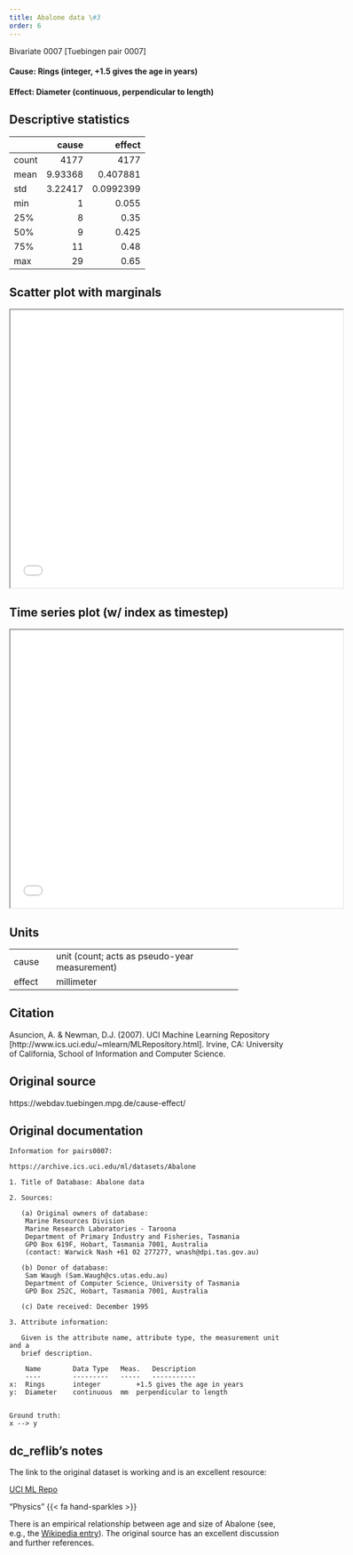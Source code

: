 ```yaml
---
title: Abalone data \#3
order: 6
---
```


Bivariate 0007  [Tuebingen pair 0007]

#### **Cause**: Rings (integer, +1.5 gives the age in years)
#### **Effect**: Diameter (continuous, perpendicular to length)

## Descriptive statistics
|       |      cause |       effect |
|:------|-----------:|-------------:|
| count | 4177       | 4177         |
| mean  |    9.93368 |    0.407881  |
| std   |    3.22417 |    0.0992399 |
| min   |    1       |    0.055     |
| 25%   |    8       |    0.35      |
| 50%   |    9       |    0.425     |
| 75%   |   11       |    0.48      |
| max   |   29       |    0.65      |

## Scatter plot with marginals

```{=html}
<iframe width=600 height=500 src="plots/scatter_0007.html"></iframe>
```

## Time series plot (w/ index as timestep)

```{=html}
<iframe width=600 height=500 src="plots/series_0007.html"></iframe>
```

## Units
+----------+-----------------------------------------------+
| cause    | unit (count; acts as pseudo-year measurement) |
+----------+-----------------------------------------------+
| effect   | millimeter                                    |
+----------+-----------------------------------------------+


## Citation
Asuncion, A. & Newman, D.J. (2007).
UCI Machine Learning Repository [http://www.ics.uci.edu/~mlearn/MLRepository.html].
Irvine, CA: University of California, School of Information and Computer Science.

## Original source
https://webdav.tuebingen.mpg.de/cause-effect/

## Original documentation
```
Information for pairs0007:

https://archive.ics.uci.edu/ml/datasets/Abalone

1. Title of Database: Abalone data

2. Sources:

   (a) Original owners of database:
	Marine Resources Division
	Marine Research Laboratories - Taroona
	Department of Primary Industry and Fisheries, Tasmania
	GPO Box 619F, Hobart, Tasmania 7001, Australia
	(contact: Warwick Nash +61 02 277277, wnash@dpi.tas.gov.au)

   (b) Donor of database:
	Sam Waugh (Sam.Waugh@cs.utas.edu.au)
	Department of Computer Science, University of Tasmania
	GPO Box 252C, Hobart, Tasmania 7001, Australia

   (c) Date received: December 1995

3. Attribute information:

   Given is the attribute name, attribute type, the measurement unit and a
   brief description.  

	Name		Data Type	Meas.	Description
	----		---------	-----	-----------
x:	Rings		integer			+1.5 gives the age in years
y:	Diameter	continuous	mm	perpendicular to length


Ground truth:
x --> y
```

## dc_reflib's notes
The link to the original dataset is working and is an excellent resource:

[UCI ML Repo](https://archive.ics.uci.edu/ml/datasets/Abalone)

::: {.callout-note title="Operational Causality"}
"Physics" {{< fa hand-sparkles >}} 

There is an empirical relationship between age and size of Abalone (see, e.g., the [Wikipedia entry](https://en.wikipedia.org/wiki/Abalone)). The original source has an excellent discussion and further references.
:::